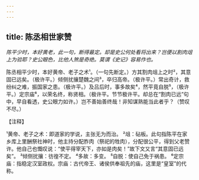 ```yaml
---
---
---
```

title: 陈丞相世家赞
---



*陈平少时，本好黄老，此一句，断得最定。却是史公何处看将出来？岂便以割肉俎上为验耶？史公眼色，比他人煞是奇绝。莫谓《史记》容易作也。*

陈丞相平少时，本好黄帝、老子之术¹。（一句先断定。）方其割肉俎上之时²，其意固已远矣。（极许平。）倾侧扰攘楚魏之间³，卒归高帝。（极许平。）常出奇计，救纷纠之难，振国家之患。（极许平。）及吕后时，事多故矣⁴，然平竟自脱⁵，（极许平。）定宗庙⁶，以荣名终，称贤相。（极许平。节节极许平。却总在“割肉已远”句中，早自看透，史公眼力如许。）岂不善始善终哉！非知谋熟能当此者乎？（赞叹不尽。）

【注释】

¹黄帝、老子之术：即道家的学说，主张无为而治。
²俎：砧板。此句指陈平在家乡库上里酬祭社神时，他主持分配胙肉（祭祀的牲肉），分配很公平，得到父老赞许。他自己也慨叹说：“使平得宰天下，亦如是肉矣！”故下文又言“其意固已远矣”。
³倾侧扰攘：彷徨不定。
⁴多故：多变。
⁵自脱：使自己免于祸患。
⁶定宗庙：指稳定汉室政权。宗庙：古代帝王、诸侯供奉祖先的庙，这里是“皇室”的代称。